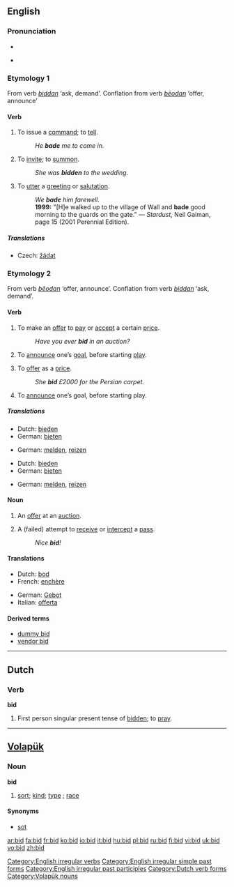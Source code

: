 {{see|BID|-bid}}
==English==

===Pronunciation===
*{{IPA|/bɪd/}}
*{{audio|en-us-bid.ogg|Audio (US)}}
*:{{rhymes|ɪd}}

===Etymology 1===
From {{OE.}} verb ''[[biddan]]'' ‘ask, demand’. Conflation from {{OE.}} verb ''[[beodan|bēodan]]'' ‘offer, announce’

====Verb====
{{en-verb|bids|bidding|bade|bidden}}[[Category:English irregular verbs]]

# {{transitive}} To issue a [[command]]; to [[tell]].
#:''He '''bade''' me to come in.''
# {{transitive}} To [[invite]]; to [[summon]].
#:''She was '''bidden''' to the wedding.''
# {{transitive}} To [[utter]] a [[greeting]] or [[salutation]].
#:''We '''bade''' him farewell.''
#:'''1999:''' "[H]e walked up to the village of Wall and '''bade''' good morning to the guards on the gate." &mdash; ''Stardust'', Neil Gaiman, page 15 (2001 Perennial Edition).

=====Translations=====
{{trans-top|issue a command}}
*Czech: [[žádat]]
{{trans-mid}}
{{trans-bottom}}

===Etymology 2===
From {{OE.}} verb ''[[beodan|bēodan]]'' ‘offer, announce’. Conflation from {{OE.}} verb ''[[biddan]]'' ‘ask, demand’.

====Verb====
{{en-verb|bids|bidding|bid|bid}}[[Category:English irregular simple past forms]][[Category:English irregular past participles]]

# {{intransitive}} To make an [[offer]] to [[pay]] or [[accept]] a certain [[price]].
#:''Have you ever '''bid''' in an auction?''
# {{context|intransitive|card games}} To [[announce]] one’s [[goal]], before starting [[play]].
# {{transitive}}  To [[offer]] as a [[price]].
#:''She '''bid''' £2000 for the Persian carpet.''
# {{context|transitive|card games}} To [[announce]] one’s goal, before starting play.

=====Translations=====
{{trans-top|intransitive: to make an offer}}
*Dutch: [[bieden]]
*German: [[bieten]]
{{trans-mid}}
{{trans-bottom}}

{{trans-top|intransitive: to announce goal}}
*German: [[melden]], [[reizen]]
{{trans-mid}}
{{trans-bottom}}

{{trans-top|transitive: to offer as a price}}
*Dutch: [[bieden]]
*German: [[bieten]]
{{trans-mid}}
{{trans-bottom}}

{{trans-top|transitive: to announce goal}}
*German: [[melden]], [[reizen]]
{{trans-mid}}
{{trans-bottom}}

====Noun====
{{en-noun}}

# An [[offer]] at an [[auction]].
# {{context|[[ultimate frisbee]]}} A (failed) attempt to [[receive]] or [[intercept]] a [[pass]].
#:''Nice '''bid'''!''

====Translations====
{{trans-top|offer at an auction}}
*Dutch: [[bod]] {{n}}
*French: [[enchère]] {{f}}
{{trans-mid}}
*German: [[Gebot]] {{n}}
*Italian: [[offerta]] {{f}}
{{trans-bottom}}

{{trans-top|missed frisbee pass}}
{{trans-mid}}
{{trans-bottom}}

====Derived terms====
*[[dummy bid]]
*[[vendor bid]]
----

==Dutch==

===Verb===
'''bid'''

# First person singular present tense of [[bidden]]; to [[pray]].

[[Category:Dutch verb forms]]

----

==[[Volapük]]==

===Noun===
'''bid'''

# [[sort]]; [[kind]]; [[type]] ; [[race]]

====Synonyms====
* [[sot]]

[[Category:Volapük nouns]]

[[ar:bid]]
[[fa:bid]]
[[fr:bid]]
[[ko:bid]]
[[io:bid]]
[[it:bid]]
[[hu:bid]]
[[pl:bid]]
[[ru:bid]]
[[fi:bid]]
[[vi:bid]]
[[uk:bid]]
[[vo:bid]]
[[zh:bid]]